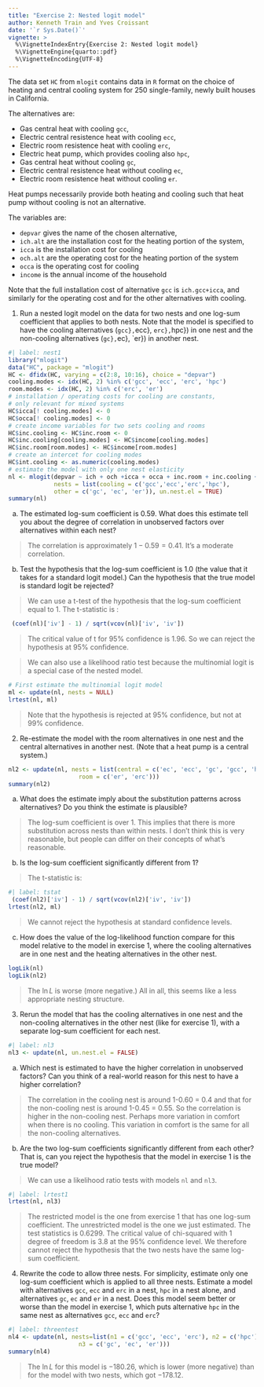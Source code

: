 ```yaml
---
title: "Exercise 2: Nested logit model"
author: Kenneth Train and Yves Croissant
date: '`r Sys.Date()`'
vignette: >
  %\VignetteIndexEntry{Exercise 2: Nested logit model}
  %\VignetteEngine{quarto::pdf}
  %\VignetteEncoding{UTF-8}
---
```


The data set `HC` from `mlogit` contains data in `R` format on the
choice of heating and central cooling system for 250 single-family,
newly built houses in California.

The alternatives are:

- Gas central heat with cooling `gcc`,
- Electric central resistence heat with cooling `ecc`,
- Electric room resistence heat with cooling `erc`,
- Electric heat pump, which provides cooling also `hpc`,
- Gas central heat without cooling `gc`,
- Electric central resistence heat without cooling `ec`,
- Electric room resistence heat without cooling `er`.


Heat pumps necessarily provide both heating and cooling such that heat
pump without cooling is not an alternative.

The variables are:

- `depvar` gives the name of the chosen alternative,
- `ich.alt` are the installation cost for the heating portion
  of the system,
- `icca` is the installation cost for cooling
- `och.alt` are the operating cost for the heating portion of
  the system
- `occa` is the operating cost for cooling
- `income` is the annual income of the household

Note that the full installation cost of alternative `gcc` is
`ich.gcc+icca`, and similarly for the operating cost and for the
other alternatives with cooling.

@. Run a nested logit model on the data for two nests and one log-sum
coefficient that applies to both nests. Note that the model is
specified to have the cooling alternatives (`gcc}, `ecc},
`erc}, `hpc}) in one nest and the non-cooling alternatives
(`gc}, `ec}, `er}) in another nest.

```r
#| label: nest1
library("mlogit")
data("HC", package = "mlogit")
HC <- dfidx(HC, varying = c(2:8, 10:16), choice = "depvar")
cooling.modes <- idx(HC, 2) %in% c('gcc', 'ecc', 'erc', 'hpc')
room.modes <- idx(HC, 2) %in% c('erc', 'er')
# installation / operating costs for cooling are constants, 
# only relevant for mixed systems
HC$icca[! cooling.modes] <- 0
HC$occa[! cooling.modes] <- 0
# create income variables for two sets cooling and rooms
HC$inc.cooling <- HC$inc.room <- 0
HC$inc.cooling[cooling.modes] <- HC$income[cooling.modes]
HC$inc.room[room.modes] <- HC$income[room.modes]
# create an intercet for cooling modes
HC$int.cooling <- as.numeric(cooling.modes)
# estimate the model with only one nest elasticity
nl <- mlogit(depvar ~ ich + och +icca + occa + inc.room + inc.cooling + int.cooling | 0, HC,
             nests = list(cooling = c('gcc','ecc','erc','hpc'), 
             other = c('gc', 'ec', 'er')), un.nest.el = TRUE)
summary(nl)
``` 

(a) The estimated log-sum coefficient is $0.59$. What does this
estimate tell you about the degree of correlation in unobserved
factors over alternatives within each nest?

> The correlation is approximately $1-0.59=0.41$. It's a moderate
> correlation.
  
(b) Test the hypothesis that the log-sum coefficient is 1.0 (the value
that it takes for a standard logit model.) Can the hypothesis that the
true model is standard logit be rejected?

> We can use a t-test of the hypothesis that the log-sum coefficient
> equal to 1. The t-statistic is :

```r
 (coef(nl)['iv'] - 1) / sqrt(vcov(nl)['iv', 'iv'])
``` 

> The critical value of t for 95\% confidence is 1.96. So we can reject
> the hypothesis at 95\% confidence.
 
> We can also use a likelihood ratio test because the multinomial logit
> is a special case of the nested model.

```r
# First estimate the multinomial logit model
ml <- update(nl, nests = NULL)
lrtest(nl, ml)
```  

> Note that the hypothesis is rejected at 95\% confidence, but not at
> 99\% confidence.

2. Re-estimate the model with the room alternatives in one nest and
the central alternatives in another nest. (Note that a heat pump is a
central system.)

```r
nl2 <- update(nl, nests = list(central = c('ec', 'ecc', 'gc', 'gcc', 'hpc'), 
                    room = c('er', 'erc')))
summary(nl2)
``` 

(a) What does the estimate imply about the substitution patterns
across alternatives? Do you think the estimate is plausible?

> The log-sum coefficient is over 1. This implies that there is more
> substitution across nests than within nests.  I don't think this is
> very reasonable, but people can differ on their concepts of what's
> reasonable.

(b) Is the log-sum coefficient significantly different from 1?

>  The t-statistic is:

```r
#| label: tstat
 (coef(nl2)['iv'] - 1) / sqrt(vcov(nl2)['iv', 'iv'])
lrtest(nl2, ml)
``` 

> We cannot reject the hypothesis at standard confidence levels.

(c) How does the value of the log-likelihood function compare for this
model relative to the model in exercise 1, where the cooling
alternatives are in one nest and the heating alternatives in the other
nest.

```r
logLik(nl)
logLik(nl2)
```   

> The $\ln L$ is worse (more negative.) All in all, this seems like a less
> appropriate nesting structure.

3. Rerun the model that has the cooling alternatives in one nest and
the non-cooling alternatives in the other nest (like for exercise 1),
with a separate log-sum coefficient for each nest.

```r
#| label: nl3
nl3 <- update(nl, un.nest.el = FALSE)
```

(a) Which nest is estimated to have the higher correlation in
unobserved factors? Can you think of a real-world reason for this nest
to have a higher correlation?

> The correlation in the cooling nest is around 1-0.60 = 0.4 and that
> for the non-cooling nest is around 1-0.45 = 0.55. So the correlation
> is higher in the non-cooling nest.  Perhaps more variation in
> comfort when there is no cooling. This variation in comfort is the
> same for all the non-cooling alternatives.

(b) Are the two log-sum coefficients significantly different from each
other? That is, can you reject the hypothesis that the model in
exercise 1 is the true model?


> We can use a likelihood ratio tests with models `nl` and
> `nl3`.

```r
#| label: lrtest1
lrtest(nl, nl3)
```   

> The restricted model is the one from exercise 1 that has one log-sum
> coefficient. The unrestricted model is the one we just estimated. The
> test statistics is 0.6299. The critical value of chi-squared with 1
> degree of freedom is 3.8 at the 95\% confidence level. We therefore
> cannot reject the hypothesis that the two nests have the same log-sum
> coefficient.

4. Rewrite the code to allow three nests. For simplicity, estimate
only one log-sum coefficient which is applied to all three
nests. Estimate a model with alternatives `gcc`, `ecc` and
`erc` in a nest, `hpc` in a nest alone, and alternatives
`gc`, `ec` and `er` in a nest. Does this model seem better or
worse than the model in exercise 1, which puts alternative `hpc` in
the same nest as alternatives `gcc`, `ecc` and `erc`?

```r
#| label: threentest
nl4 <- update(nl, nests=list(n1 = c('gcc', 'ecc', 'erc'), n2 = c('hpc'),
                    n3 = c('gc', 'ec', 'er')))
summary(nl4)
``` 

> The $\ln L$ for this model is $-180.26$, which is lower (more negative)
> than for the model with two nests, which got $-178.12$.


